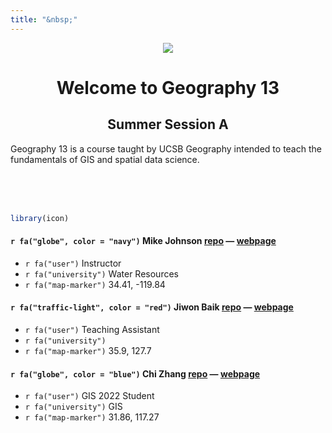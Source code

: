```yaml
---
title: "&nbsp;"
---
```


<center>
![](img/ucsb-navy-white.png)

# Welcome to Geography 13
## Summer Session A

</center>
  
Geography 13 is a course taught by UCSB Geography intended to teach the fundamentals of GIS and spatial data science. 

<br><br><br>

```r
library(icon)
```

#### `r fa("globe", color = "navy")` **Mike Johnson** [repo](https://github.com/mikejohnson51/mikejohnson51.github.io) --- [webpage](http://mikejohnson51.github.io)
  - `r fa("user")` Instructor
  - `r fa("university")` Water Resources
  - `r fa("map-marker")` 34.41, -119.84
  
#### `r fa("traffic-light", color = "red")` **Jiwon Baik** [repo]() --- [webpage]()
  - `r fa("user")` Teaching Assistant
  - `r fa("university")` 
  - `r fa("map-marker")` 35.9, 127.7

#### `r fa("globe", color = "blue")` **Chi Zhang** [repo](https://github.com/NeedCola/geog13_2021) --- [webpage](https://needcola.github.io/)
  - `r fa("user")` GIS 2022 Student
  - `r fa("university")` GIS
  - `r fa("map-marker")` 31.86, 117.27
